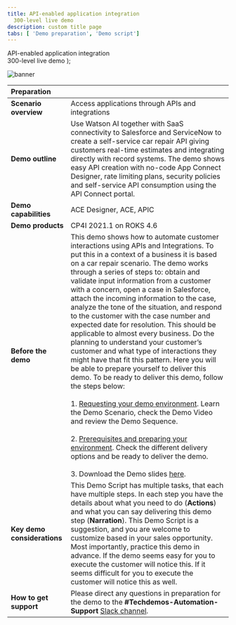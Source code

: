 ```yaml
---
title: API-enabled application integration
  300-level live demo
description: custom title page
tabs: [ 'Demo preparation', 'Demo script']
---
```


  <span>
    API-enabled application integration <br /> 300-level live demo
  </span>
);

![banner](./images/300-integration-preparation-github-banner.jpg)

<span id="place1"></span>

| Preparation| |
| :---         | :--- |
| **Scenario overview** | Access applications through APIs and integrations |
| **Demo outline** | Use Watson AI together with SaaS connectivity to Salesforce and ServiceNow to create a self-service car repair API giving customers real-time estimates and integrating directly with record systems. The demo shows easy API creation with no-code App Connect Designer, rate limiting plans, security policies and self-service API consumption using the API Connect portal. |
| **Demo capabilities** | ACE Designer, ACE, APIC |
| **Demo products** | CP4I 2021.1 on ROKS 4.6 |
| **Before the demo** | This demo shows how to automate customer interactions using APIs and Integrations. To put this in a context of a business it is based on a car repair scenario. The demo works through a series of steps to: obtain and validate input information from a customer with a concern, open a case in Salesforce, attach the incoming information to the case, analyze the tone of the situation, and respond to the customer with the case number and expected date for resolution. This should be applicable to almost every business. Do the planning to understand your customer’s customer and what type of interactions they might have that fit this pattern. Here you will be able to prepare yourself to deliver this demo. To be ready to deliver this demo, follow the steps below:<br/><br/>1. [Requesting your demo environment](https://ibm-garage-tsa.github.io/cp4i-demohub/cp4i-on-roks/). Learn the Demo Scenario, check the Demo Video and review the Demo Sequence.<br/><br/>2. [Prerequisites and preparing your environment](https://ibm-garage-tsa.github.io/cp4i-demohub/salesdemos/carrepair-new/prepare). Check the different delivery options and be ready to deliver the demo.<br/><br/>3. Download the Demo slides [here](./images/slides.pptx). |
| **Key demo considerations** | This Demo Script has multiple tasks, that each have multiple steps. In each step you have the details about what you need to do (**Actions**) and what you can say delivering this demo step (**Narration**). This Demo Script is a suggestion, and you are welcome to customize based in your sales opportunity. Most importantly, practice this demo in advance. If the demo seems easy for you to execute the customer will notice this. If it seems difficult for you to execute the customer will notice this as well. |
| **How to get support** | Please direct any questions in preparation for the demo to the **#Techdemos-Automation-Support** [Slack channel](https://ibm.enterprise.slack.com/app_redirect?channel=techdemos-automation-support). |
